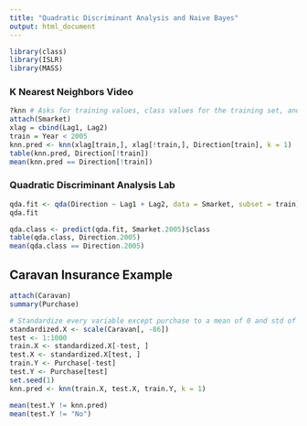 ```yaml
---
title: "Quadratic Discriminant Analysis and Naive Bayes"
output: html_document
---
```


```r
library(class)
library(ISLR)
library(MASS)
```

### K Nearest Neighbors Video
```r
?knn # Asks for training values, class values for the training set, and k
attach(Smarket)
xlag = cbind(Lag1, Lag2)
train = Year < 2005
knn.pred <- knn(xlag[train,], xlag[!train,], Direction[train], k = 1)
table(knn.pred, Direction[!train])
mean(knn.pred == Direction[!train])
```

### Quadratic Discriminant Analysis Lab
```r
qda.fit <- qda(Direction ~ Lag1 + Lag2, data = Smarket, subset = train)
qda.fit

qda.class <- predict(qda.fit, Smarket.2005)$class
table(qda.class, Direction.2005)
mean(qda.class == Direction.2005)
```

## Caravan Insurance Example
```r
attach(Caravan)
summary(Purchase)

# Standardize every variable except purchase to a mean of 0 and std of 1
standardized.X <- scale(Caravan[, -86])
test <- 1:1000
train.X <- standardized.X[-test, ]
test.X <- standardized.X[test, ]
train.Y <- Purchase[-test]
test.Y <- Purchase[test]
set.seed(1)
knn.pred <- knn(train.X, test.X, train.Y, k = 1)

mean(test.Y != knn.pred)
mean(test.Y != "No")
```

